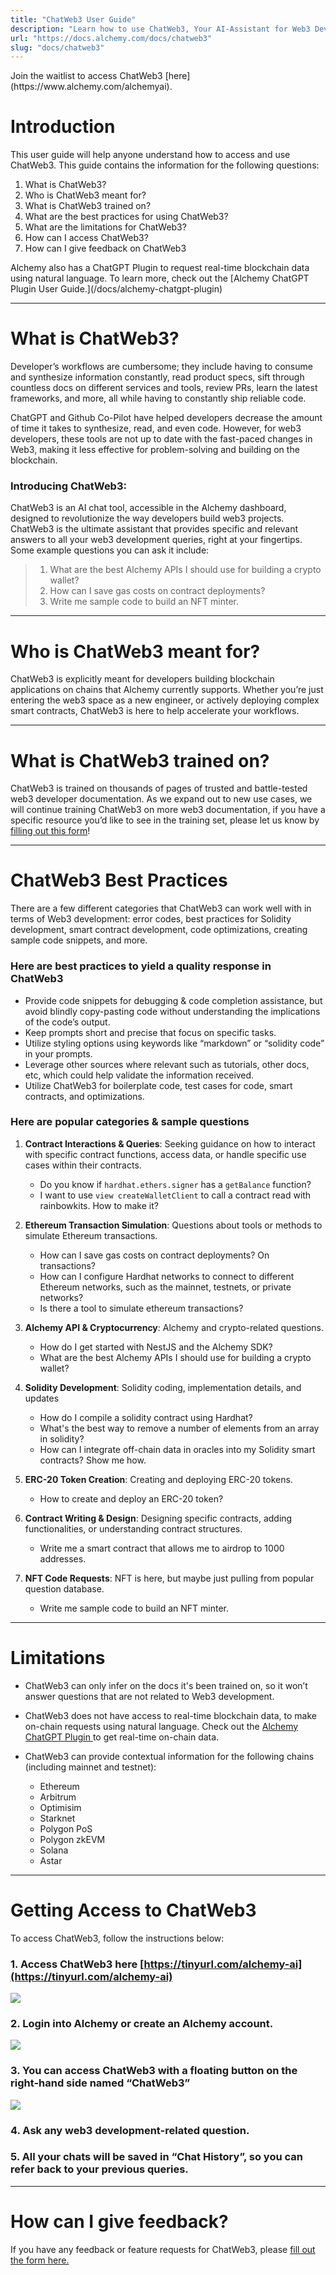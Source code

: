 ```yaml
---
title: "ChatWeb3 User Guide"
description: "Learn how to use ChatWeb3, Your AI-Assistant for Web3 Developlment"
url: "https://docs.alchemy.com/docs/chatweb3"
slug: "docs/chatweb3"
---
```


<Info>
  Join the waitlist to access ChatWeb3
  [here](https://www.alchemy.com/alchemyai).
</Info>

# Introduction

This user guide will help anyone understand how to access and use ChatWeb3. This guide contains the information for the following questions:

1. What is ChatWeb3?
2. Who is ChatWeb3 meant for?
3. What is ChatWeb3 trained on?
4. What are the best practices for using ChatWeb3?
5. What are the limitations for ChatWeb3?
6. How can I access ChatWeb3?
7. How can I give feedback on ChatWeb3

<Info>
  Alchemy also has a ChatGPT Plugin to request real-time blockchain data using
  natural language. To learn more, check out the [Alchemy ChatGPT Plugin User
  Guide.](/docs/alchemy-chatgpt-plugin)
</Info>

***

# What is ChatWeb3?

Developer’s workflows are cumbersome; they include having to consume and synthesize information constantly, read product specs, sift through countless docs on different services and tools, review PRs, learn the latest frameworks, and more, all while having to constantly ship reliable code.

ChatGPT and Github Co-Pilot have helped developers decrease the amount of time it takes to synthesize, read, and even code. However, for web3 developers, these tools are not up to date with the fast-paced changes in Web3, making it less effective for problem-solving and building on the blockchain.

### Introducing ChatWeb3:

ChatWeb3 is an AI chat tool, accessible in the Alchemy dashboard, designed to revolutionize the way developers build web3 projects. ChatWeb3 is the ultimate assistant that provides specific and relevant answers to all your web3 development queries, right at your fingertips. Some example questions you can ask it include:

> 1. What are the best Alchemy APIs I should use for building a crypto wallet?
> 2. How can I save gas costs on contract deployments?
> 3. Write me sample code to build an NFT minter.

***

# Who is ChatWeb3 meant for?

ChatWeb3 is explicitly meant for developers building blockchain applications on chains that Alchemy currently supports. Whether you’re just entering the web3 space as a new engineer, or actively deploying complex smart contracts, ChatWeb3 is here to help accelerate your workflows.

***

# What is ChatWeb3 trained on?

ChatWeb3 is trained on thousands of pages of trusted and battle-tested web3 developer documentation. As we expand out to new use cases, we will continue training ChatWeb3 on more web3 documentation, if you have a specific resource you’d like to see in the training set, please let us know by [filling out this form](https://alchemyapi.typeform.com/to/fiwDYr6S)!

***

# ChatWeb3 Best Practices

There are a few different categories that ChatWeb3 can work well with in terms of Web3 development: error codes, best practices for Solidity development, smart contract development, code optimizations, creating sample code snippets, and more.

### Here are best practices to yield a quality response in ChatWeb3

* Provide code snippets for debugging & code completion assistance, but avoid blindly copy-pasting code without understanding the implications of the code’s output.
* Keep prompts short and precise that focus on specific tasks.
* Utilize styling options using keywords like “markdown” or “solidity code” in your prompts.
* Leverage other sources where relevant such as tutorials, other docs, etc, which could help validate the information received.
* Utilize ChatWeb3 for boilerplate code, test cases for code, smart contracts, and optimizations.

### Here are popular categories & sample questions

1. **Contract Interactions & Queries**: Seeking guidance on how to interact with specific contract functions, access data, or handle specific use cases within their contracts.

   * Do you know if `hardhat.ethers.signer` has a `getBalance` function?
   * I want to use `view createWalletClient` to call a contract read with rainbowkits. How to make it?

2. **Ethereum Transaction Simulation**: Questions about tools or methods to simulate Ethereum transactions.

   * How can I save gas costs on contract deployments? On transactions?
   * How can I configure Hardhat networks to connect to different Ethereum networks, such as the mainnet, testnets, or private networks?
   * Is there a tool to simulate ethereum transactions?

3. **Alchemy API & Cryptocurrency**: Alchemy and crypto-related questions.

   * How do I get started with NestJS and the Alchemy SDK?
   * What are the best Alchemy APIs I should use for building a crypto wallet?

4. **Solidity Development**: Solidity coding, implementation details, and updates

   * How do I compile a solidity contract using Hardhat?
   * What's the best way to remove a number of elements from an array in solidity?
   * How can I integrate off-chain data in oracles into my Solidity smart contracts? Show me how.

5. **ERC-20 Token Creation**: Creating and deploying ERC-20 tokens.

   * How to create and deploy an ERC-20 token?

6. **Contract Writing & Design**: Designing specific contracts, adding functionalities, or understanding contract structures.

   * Write me a smart contract that allows me to airdrop to 1000 addresses.

7. **NFT Code Requests**: NFT is here, but maybe just pulling from popular question database.
   * Write me sample code to build an NFT minter.

***

# Limitations

* ChatWeb3 can only infer on the docs it's been trained on, so it won’t answer questions that are not related to Web3 development.

* ChatWeb3 does not have access to real-time blockchain data, to make on-chain requests using natural language. Check out the [Alchemy ChatGPT Plugin ](/docs/alchemy-chatgpt-plugin)to get real-time on-chain data.

* ChatWeb3 can provide contextual information for the following chains (including mainnet and testnet):

  * Ethereum
  * Arbitrum
  * Optimisim
  * Starknet
  * Polygon PoS
  * Polygon zkEVM
  * Solana
  * Astar

***

# Getting Access to ChatWeb3

To access ChatWeb3, follow the instructions below:

### **1. Access ChatWeb3 here [https://tinyurl.com/alchemy-ai](https://tinyurl.com/alchemy-ai)**

![](803bb5e-AI_highlight.jpg)

### **2. Login into Alchemy or create an Alchemy account.**

![](472a13b-image.png)

### **3. You can access ChatWeb3 with a floating button on the right-hand side named “ChatWeb3”**

![](447a811-Screenshot_2023-08-31_at_12.41.53_AM.png)

### **4. Ask any web3 development-related question**.

### **5. All your chats will be saved in “Chat History”, so you can refer back to your previous queries.**

***

# How can I give feedback?

If you have any feedback or feature requests for ChatWeb3, please [fill out the form here.](https://alchemyapi.typeform.com/to/fiwDYr6S)
